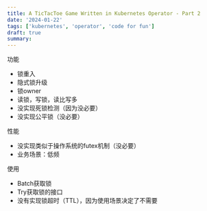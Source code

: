 ```yaml
---
title: A TicTacToe Game Written in Kubernetes Operator - Part 2
date: '2024-01-22'
tags: ['kubernetes', 'operator', 'code for fun']
draft: true
summary:
---
```


功能

- 锁重入
- 隐式锁升级
- 锁owner
- 读锁，写锁，读比写多
- 没实现死锁检测（因为没必要）
- 没实现公平锁（没必要）


性能

- 没实现类似于操作系统的futex机制（没必要）
- 业务场景：低频

使用
- Batch获取锁
- Try获取锁的接口
- 没有实现锁超时（TTL），因为使用场景决定了不需要
